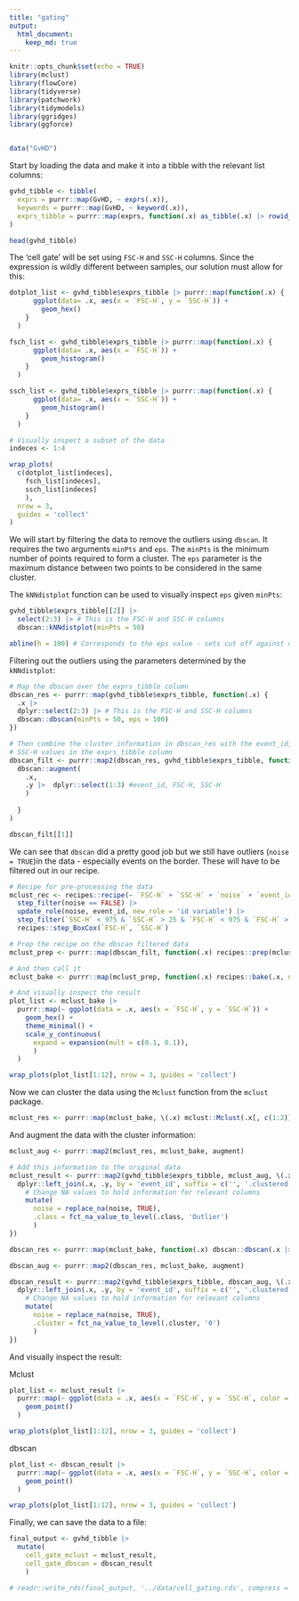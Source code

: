```yaml
---
title: "gating"
output: 
  html_document: 
    keep_md: true
---
```


```r
knitr::opts_chunk$set(echo = TRUE)
library(mclust)
library(flowCore)
library(tidyverse)
library(patchwork)
library(tidymodels)
library(ggridges)
library(ggforce)


data("GvHD")
```

Start by loading the data and make it into a tibble with the relevant list columns:

```r

gvhd_tibble <- tibble(
  exprs = purrr::map(GvHD, ~ exprs(.x)),                                                            # Expression data
  keywords = purrr::map(GvHD, ~ keyword(.x)),                                                       # Meta data
  exprs_tibble = purrr::map(exprs, function(.x) as_tibble(.x) |> rowid_to_column(var = 'event_id')) # For gating
)

head(gvhd_tibble)
```
The 'cell gate' will be set using `FSC-H` and `SSC-H` columns. Since the expression
is wildly different between samples, our solution must allow for this: 

```r

dotplot_list <- gvhd_tibble$exprs_tibble |> purrr::map(function(.x) {
      ggplot(data= .x, aes(x = `FSC-H`, y = `SSC-H`)) +
        geom_hex()
    }
  )

fsch_list <- gvhd_tibble$exprs_tibble |> purrr::map(function(.x) {
      ggplot(data= .x, aes(x = `FSC-H`)) +
        geom_histogram()
    }
  )

ssch_list <- gvhd_tibble$exprs_tibble |> purrr::map(function(.x) {
      ggplot(data= .x, aes(x = `SSC-H`)) +
        geom_histogram()
    }
  )

# Visually inspect a subset of the data
indeces <- 1:4

wrap_plots(
  c(dotplot_list[indeces], 
    fsch_list[indeces], 
    ssch_list[indeces]
    ), 
  nrow = 3, 
  guides = 'collect'
)
```

We will start by filtering the data to remove the outliers using `dbscan`. It 
requires the two arguments `minPts` and `eps`. The `minPts` is the minimum number 
of points required to form a cluster. The `eps` parameter is the maximum distance
between two points to be considered in the same cluster. 

The `kNNdistplot` function can be used to visually inspect `eps` given `minPts`:

```r
gvhd_tibble$exprs_tibble[[2]] |> 
  select(2:3) |> # This is the FSC-H and SSC-H columns
  dbscan::kNNdistplot(minPts = 50)

abline(h = 100) # Corresponds to the eps value - sets cut off against outliers
```

Filtering out the outliers using the parameters determined by the `kNNdistplot`:
```r
# Map the dbscan over the exprs_tibble column
dbscan_res <- purrr::map(gvhd_tibble$exprs_tibble, function(.x) {
  .x |> 
  dplyr::select(2:3) |> # This is the FSC-H and SSC-H columns 
  dbscan::dbscan(minPts = 50, eps = 100)
})

# Then combine the cluster information in dbscan_res with the event_id, FSC-H and 
# SSC-H values in the exprs_tibble column
dbscan_filt <- purrr::map2(dbscan_res, gvhd_tibble$exprs_tibble, function(.x, .y) {
  dbscan::augment(
    .x, 
    .y |>  dplyr::select(1:3) #event_id, FSC-H, SSC-H
    ) 
    
  }
)

dbscan_filt[[1]]
```

We can see that `dbscan` did a pretty good job but we still have outliers 
(`noise = TRUE`)in the data - especially events on the border. 
These will have to be filtered out in our recipe.

```r

# Recipe for pre-processing the data
mclust_rec <- recipes::recipe(~ `FSC-H` + `SSC-H` + `noise` + `event_id`, data = dbscan_filt[[1]]) |>
  step_filter(noise == FALSE) |> 
  update_role(noise, event_id, new_role = 'id variable') |> 
  step_filter(`SSC-H` < 975 & `SSC-H` > 25 & `FSC-H` < 975 & `FSC-H` > 25) |> 
  recipes::step_BoxCox(`FSC-H`, `SSC-H`)

# Prep the recipe on the dbscan filtered data
mclust_prep <- purrr::map(dbscan_filt, function(.x) recipes::prep(mclust_rec, training = .x))

# And then call it 
mclust_bake <- purrr::map(mclust_prep, function(.x) recipes::bake(.x, new_data = NULL))

# And visually inspect the result
plot_list <- mclust_bake |> 
  purrr::map(~ ggplot(data = .x, aes(x = `FSC-H`, y = `SSC-H`)) +
    geom_hex() +
    theme_minimal() +
    scale_y_continuous(
      expand = expansion(mult = c(0.1, 0.1)),
      )
  )

wrap_plots(plot_list[1:12], nrow = 3, guides = 'collect')

```

Now we can cluster the data using the `Mclust` function from the `mclust` package. 
```r
mclust_res <- purrr::map(mclust_bake, \(.x) mclust::Mclust(.x[, c(1:2)], G = 1:2))

```

And augment the data with the cluster information:
```r
mclust_aug <- purrr::map2(mclust_res, mclust_bake, augment)

# Add this information to the original data
mclust_result <- purrr::map2(gvhd_tibble$exprs_tibble, mclust_aug, \(.x, .y) {
  dplyr::left_join(.x, .y, by = 'event_id', suffix = c('', '.clustered')) |> 
    # Change NA values to hold information for relevant columns
    mutate(
      noise = replace_na(noise, TRUE),
      .class = fct_na_value_to_level(.class, 'Outlier')
      )
}) 
```

```r
dbscan_res <- purrr::map(mclust_bake, function(.x) dbscan::dbscan(.x |> select(1:2), minPts = 50, eps = 40))

dbscan_aug <- purrr::map2(dbscan_res, mclust_bake, augment)

dbscan_result <- purrr::map2(gvhd_tibble$exprs_tibble, dbscan_aug, \(.x, .y) {
  dplyr::left_join(.x, .y, by = 'event_id', suffix = c('', '.clustered')) |> 
    # Change NA values to hold information for relevant columns
    mutate(
      noise = replace_na(noise, TRUE),
      .cluster = fct_na_value_to_level(.cluster, '0')
      )
}) 

```

And visually inspect the result:

Mclust
```r
plot_list <- mclust_result |> 
  purrr::map(~ ggplot(data = .x, aes(x = `FSC-H`, y = `SSC-H`, color = .class)) +
    geom_point()
  )

wrap_plots(plot_list[1:12], nrow = 3, guides = 'collect') 
```

dbscan
```r
plot_list <- dbscan_result |> 
  purrr::map(~ ggplot(data = .x, aes(x = `FSC-H`, y = `SSC-H`, color = .cluster)) +
    geom_point()
  )

wrap_plots(plot_list[1:12], nrow = 3, guides = 'collect') 
```


Finally, we can save the data to a file:
```r
final_output <- gvhd_tibble |> 
  mutate(
    cell_gate_mclust = mclust_result,
    cell_gate_dbscan = dbscan_result
    )

# readr::write_rds(final_output, '../data/cell_gating.rds', compress = 'gz')
```